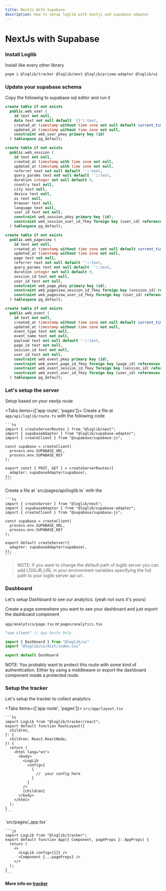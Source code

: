 ```yaml
---
title: NextJs With Supabase
description: How to setup loglib with nextjs and supabase adapter
---
```


# NextJs with Supabase

<Steps>

### Install Loglib

Install like every other library

```bash
pnpm i @loglib/tracker @loglib/next @loglib/prisma-adapter @loglib/ui
```

### Update your supabase schema

Copy the following to supabase sql editor and run it

```sql
create table if not exists
  public.web_user (
    id text not null,
    data text not null default '{}'::text,
    created_at timestamp without time zone not null default current_timestamp,
    updated_at timestamp without time zone not null,
    constraint web_user_pkey primary key (id)
  ) tablespace pg_default;

create table if not exists
  public.web_session (
    id text not null,
    created_at timestamp with time zone not null,
    updated_at timestamp with time zone not null,
    referrer text not null default ''::text,
    query_params text not null default ''::text,
    duration integer not null default 0,
    country text null,
    city text null,
    device text null,
    os text null,
    browser text null,
    language text null,
    user_id text not null,
    constraint web_session_pkey primary key (id),
    constraint web_session_user_id_fkey foreign key (user_id) references web_user (id) on update cascade on delete cascade
  ) tablespace pg_default;

create table if not exists
  public.web_pageview (
    id text not null,
    created_at timestamp without time zone not null default current_timestamp,
    updated_at timestamp without time zone not null,
    page text not null,
    referrer text not null default ''::text,
    query_params text not null default ''::text,
    duration integer not null default 0,
    session_id text not null,
    user_id text not null,
    constraint web_page_pkey primary key (id),
    constraint web_pageview_session_id_fkey foreign key (session_id) references web_session (id) on delete cascade,
    constraint web_pageview_user_id_fkey foreign key (user_id) references web_user (id) on delete cascade
  ) tablespace pg_default;

create table if not exists
  public.web_event (
    id text not null,
    created_at timestamp without time zone not null default current_timestamp,
    updated_at timestamp without time zone not null,
    event_type text not null,
    event_name text not null,
    payload text not null default ''::text,
    page_id text not null,
    session_id text not null,
    user_id text not null,
    constraint web_event_pkey primary key (id),
    constraint web_event_page_id_fkey foreign key (page_id) references web_pageview (id) on update cascade on delete cascade,
    constraint web_event_session_id_fkey foreign key (session_id) references web_session (id) on delete cascade,
    constraint web_event_user_id_fkey foreign key (user_id) references web_user (id) on update cascade on delete cascade
  ) tablespace pg_default;
```

### Let's setup the server

Setup based on your nextjs route

<Tabs items={['app route', 'pages']}>
  <Tab>
    Create a file at `app/api/loglib/route.ts` with the following code

    ```ts
    import { createServerRoutes } from "@loglib/next";
    import { supabaseAdapter } from "@loglib/supabase-adapter";
    import { createClient } from "@supabase/supabase-js";

    const supabase = createClient(
      process.env.SUPABASE_URL,
      process.env.SUPABASE_KEY
    );

    export const { POST, GET } = createServerRoutes({
      adapter: supabaseAdapter(supabase),
    });
    ```

  </Tab>
  <Tab>
    Create a file at `src/pages/api/loglib.ts` with the

    ```ts
    import { createServer } from "@loglib/next";
    import { supabaseAdapter } from "@loglib/supabase-adapter";
    import { createClient } from "@supabase/supabase-js";

    const supabase = createClient(
      process.env.SUPABASE_URL,
      process.env.SUPABASE_KEY
    );

    export default createServer({
      adapter: supabaseAdapter(supabase),
    });
    ```

  </Tab>
</Tabs>

> NOTE: If you want to change the default path of loglib server you can add LOGLIB_URL in your environment variables specifying the full path to your loglib server api url.

### Dashboard

Let's setup Dashboard to see our analytics. (yeah not ours it's yours)

Create a page somewhere you want to see your dashboard and just export the dashboard component

`app/analytics/page.tsx` or `pages/analytics.tsx`

```ts
"use client" // App Route Only

import { Dashboard } from "@loglib/ui"
import "@loglib/ui/dist/index.css"

export default Dashboard
```

<Callout>
  NOTE: You probably want to protect this route with some kind of
  authentication. Either by using a middleware or export the dashboard component
  inside a protected route.
</Callout>

### Setup the tracker

Let's setup the tracker to collect analytics

<Tabs items={['app route', 'pages']}>
  <Tab>
    `src/app/layout.tsx`

    ```ts
    import LogLib from "@loglib/tracker/react";
    export default function RootLayout({
      children,
    }: {
      children: React.ReactNode;
    }) {
      return (
        <html lang="en">
          <body>
            <LogLib
              config={
                {
                  //  your config here
                }
              }
            />
            {children}
          </body>
        </html>
      );
    }
    ```

  </Tab>
  <Tab>
    `src/pages/_app.tsx`

    ```js
    import LogLib from "@loglib/tracker";
    export default function App({ Component, pageProps }: AppProps) {
      return (
        <>
          <LogLib config={{}} />
          <Component {...pageProps} />
        </>
      );
    }
    ```

  </Tab>
</Tabs>

</Steps>

**More info on [tracker](/advanced/tracker)**
